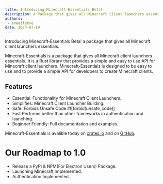 ```yaml
---
title: Introducing Minecraft-Essentials Beta!
description: A Package that gives all Minecraft client launchers essentials
authors:
 - eveeifyeve
date: 2024-07-19
---
```



Introducing Minecraft-Essentials Beta! a package that gives all Minecraft client launchers essentials.

Minecraft-Essentials is a package that gives all Minecraft client launchers essentials. It is a Rust library that provides a simple and easy to use API for Minecraft client launchers. Minecraft-Essentials is designed to be easy to use and to provide a simple API for developers to create Minecraft clients.

## Features

- Essential: Functionality for Minecraft Client Launchers.
- Simplifies: Minecraft Client Launcher Building.
- Safe: Forbids Unsafe Code #![forbid(unsafe_code)]
- Fast Performs better than other frameworks in authentication and launching.
- Beginner Friendly: Full documentation and examples.

Minecraft-Essentials is avalible today on [crates.io](https://crates.io/crates/minecraft-essentials) and on [GitHub](https://github.com/minecraft-essentials/minecraft-essentials).



# Our Roadmap to 1.0 

- Release a PyPi & NPM(For Electron Users) Package.  
- Launching Minecraft Implemented.
- Authentication Implemented.



